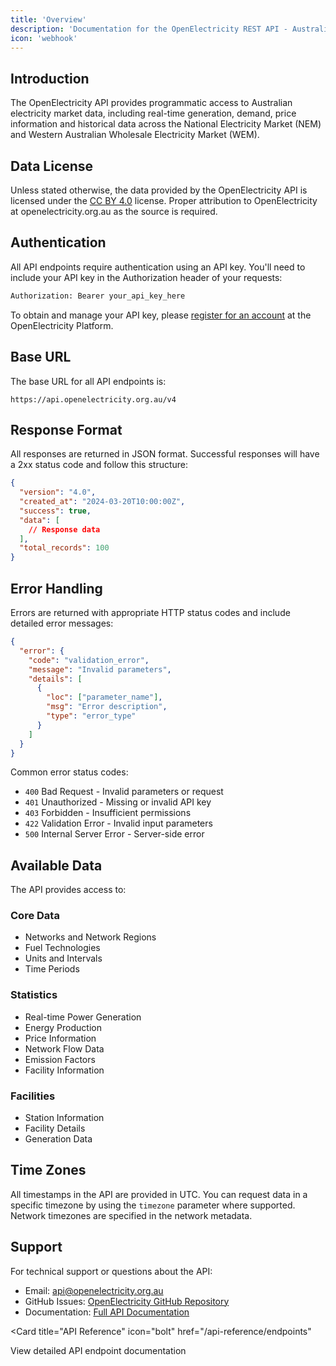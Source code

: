 ```yaml
---
title: 'Overview'
description: 'Documentation for the OpenElectricity REST API - Australian Electricity Market Data'
icon: 'webhook'
---
```


## Introduction

The OpenElectricity API provides programmatic access to Australian electricity market data, including real-time generation, demand, price information and historical data across the National Electricity Market (NEM) and Western Australian Wholesale Electricity Market (WEM).

## Data License

Unless stated otherwise, the data provided by the OpenElectricity API is licensed under the [CC BY 4.0](https://creativecommons.org/licenses/by/4.0/)
license. Proper attribution to OpenElectricity at openelectricity.org.au as the source is required.

## Authentication

All API endpoints require authentication using an API key. You'll need to include your API key in the Authorization header of your requests:

```bash
Authorization: Bearer your_api_key_here
```

To obtain and manage your API key, please [register for an account](https://platform.openelectricity.org.au) at the OpenElectricity Platform.

## Base URL

The base URL for all API endpoints is:

```
https://api.openelectricity.org.au/v4
```

## Response Format

All responses are returned in JSON format. Successful responses will have a 2xx status code and follow this structure:

```json
{
  "version": "4.0",
  "created_at": "2024-03-20T10:00:00Z",
  "success": true,
  "data": [
    // Response data
  ],
  "total_records": 100
}
```

## Error Handling

Errors are returned with appropriate HTTP status codes and include detailed error messages:

```json
{
  "error": {
    "code": "validation_error",
    "message": "Invalid parameters",
    "details": [
      {
        "loc": ["parameter_name"],
        "msg": "Error description",
        "type": "error_type"
      }
    ]
  }
}
```

Common error status codes:

- `400` Bad Request - Invalid parameters or request
- `401` Unauthorized - Missing or invalid API key
- `403` Forbidden - Insufficient permissions
- `422` Validation Error - Invalid input parameters
- `500` Internal Server Error - Server-side error

## Available Data

The API provides access to:

### Core Data
- Networks and Network Regions
- Fuel Technologies
- Units and Intervals
- Time Periods

### Statistics
- Real-time Power Generation
- Energy Production
- Price Information
- Network Flow Data
- Emission Factors
- Facility Information

### Facilities
- Station Information
- Facility Details
- Generation Data

## Time Zones

All timestamps in the API are provided in UTC. You can request data in a specific timezone by using the `timezone` parameter where supported. Network timezones are specified in the network metadata.

## Support

For technical support or questions about the API:

- Email: api@openelectricity.org.au
- GitHub Issues: [OpenElectricity GitHub Repository](https://github.com/openelectricity/openelectricity)
- Documentation: [Full API Documentation](https://docs.openelectricity.org.au)

<Card
  title="API Reference"
  icon="bolt"
  href="/api-reference/endpoints"
>
  View detailed API endpoint documentation
</Card>
